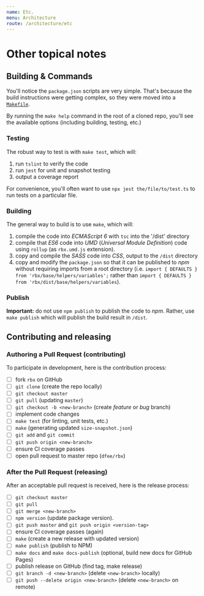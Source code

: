 ```yaml
---
name: Etc.
menu: Architecture
route: /architecture/etc
---
```


# Other topical notes

## Building & Commands

You'll notice the `package.json` scripts are very simple.
That's because the build instructions were getting complex, so they were moved into a [`Makefile`](https://github.com/dfee/rbx/blob/master/Makefile).

By running the `make help` command in the root of a cloned repo, you'll see the available options (including building, testing, etc.)

### Testing

The robust way to test is with `make test`, which will:

1. run `tslint` to verify the code
2. run `jest` for unit and snapshot testing
3. output a coverage report

For convenience, you'll often want to use `npx jest the/file/to/test.ts` to run tests on a particular file.

### Building

The general way to build is to use `make`, which will:

1. compile the code into _ECMAScript 6_ with `tsc` into the '/dist' directory
2. compile that _ES6_ code into _UMD_ (_Universal Module Definition_) code using `rollup` (as `rbx.umd.js` extension).
3. copy and compile the _SASS_ code into _CSS_, output to the `/dist` directory
4. copy and modify the `package.json` so that it can be published to _npm_ without requiring imports from a root directory (i.e. `import { DEFAULTS } from 'rbx/base/helpers/variables';` rather than `import { DEFAULTS } from 'rbx/dist/base/helpers/variables`).

### Publish

**Important:** do not use `npm publish` to publish the code to _npm_.
Rather, use `make publish` which will publish the build result in `/dist`.

## Contributing and releasing

### Authoring a Pull Request (contributing)

To participate in development, here is the contribution process:

- [ ] fork `rbx` on GitHub
- [ ] `git clone` (create the repo locally)
- [ ] `git checkout master`
- [ ] `git pull` (updating `master`)
- [ ] `git checkout -b <new-branch>` (create _feature_ or _bug_ branch)
- [ ] implement code changes
- [ ] `make test` (for linting, unit tests, etc.)
- [ ] `make` (generating updated `size-snapshot.json`)
- [ ] `git add` and `git commit`
- [ ] `git push origin <new-branch>`
- [ ] ensure CI coverage passes
- [ ] open pull request to master repo (`dfee/rbx`)

### After the Pull Request (releasing)

After an acceptable pull request is received, here is the release process:

- [ ] `git checkout master`
- [ ] `git pull`
- [ ] `git merge <new-branch>`
- [ ] `npm version` (update package version).
- [ ] `git push master` and `git push origin <version-tag>`
- [ ] ensure CI coverage passes (again)
- [ ] `make` (create a new release with updated version)
- [ ] `make publish` (publish to NPM)
- [ ] `make docs` and `make docs-publish` (optional, build new docs for GitHub Pages)
- [ ] publish release on GitHub (find tag, make release)
- [ ] `git branch -d <new-branch>` (delete `<new-branch>` locally)
- [ ] `git push --delete origin <new-branch>` (delete `<new-branch>` on remote)
